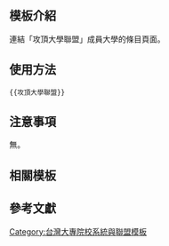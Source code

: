 <includeonly><!-- 在這裡加入模板的保護標識 --></includeonly><noinclude>{{Documentation subpage}}</noinclude>
<!-- 在本行下編輯模板說明 -->

== 模板介紹 ==
連結「攻頂大學聯盟」成員大學的條目頁面。

==使用方法==
<pre>{{攻頂大學聯盟}}</pre>

== 注意事項 ==
無。

== 相關模板 ==

{{台灣高等教育模板導航}}

== 參考文獻 ==

<includeonly>
<!-- 本行下加入模板的分類 -->
[[Category:台灣大專院校系統與聯盟模板]]

<!-- 本行下加入模板的跨語言鏈接 -->
</includeonly>